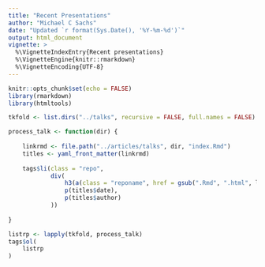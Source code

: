 ```yaml
---
title: "Recent Presentations"
author: "Michael C Sachs"
date: "Updated `r format(Sys.Date(), '%Y-%m-%d')`"
output: html_document
vignette: >
  %\VignetteIndexEntry{Recent presentations}
  %\VignetteEngine{knitr::rmarkdown}
  %\VignetteEncoding{UTF-8}
---
```



<style type="text/css">

#title {
    color: #e9e9e9;
	padding: 0.8em;
    font-family: Open sans, sans-serif;
    background-color: #dc4d38;
	font-size: 32px;
	text-align: center;

	-moz-box-shadow: 0px 0px 5px 1px rgba(0, 0, 0, 0.1);
	-webkit-box-shadow: 0px 0px 5px 1px rgba(0, 0, 0, 0.1);
	box-shadow: 0px 0px 5px 1px rgba(0, 0, 0, 0.1);
	margin-bottom: 20px;
	padding: 0.4em;
	width: 80%;

	display: table;
	position: relative;
	margin: auto;
	margin-top: 20px;
	margin-bottom: 20px;
}


.email {
   	font-size: 26px;
}

.stats {
	color: white;
	padding: 0.4em;
	font-family: Open sans, sans-serif;
	background: #39b1a4;

	font-size: 26px;
	text-align: center;

	-moz-box-shadow: 0px 0px 5px 1px rgba(0, 0, 0, 0.1);
	-webkit-box-shadow: 0px 0px 5px 1px rgba(0, 0, 0, 0.1);
	box-shadow: 0px 0px 5px 1px rgba(0, 0, 0, 0.1);
	margin-bottom: 20px;
	padding: 0.4em;
	width: 65%;

	display: table;
	position: relative;
	margin: auto;
	margin-top: 20px;
	margin-bottom: 20px;
}

ol {
display: block;
list-style-type: none;
-webkit-margin-before: 0em;
-webkit-margin-after: 0em;
-webkit-margin-start: 0px;
-webkit-margin-end: 0px;
-webkit-padding-start: 0px;
}

.repolist {

	max-width: 1096px;
	margin: auto;

}

.repo {
	background: white;
	-moz-box-shadow: 0px 0px 5px 1px rgba(0, 0, 0, 0.1);
	-webkit-box-shadow: 0px 0px 5px 1px rgba(0, 0, 0, 0.1);
	box-shadow: 0px 0px 5px 1px rgba(0, 0, 0, 0.1);
	margin-bottom: 20px;
	padding: 1em;
	width: inherit;

	overflow: hidden;

	position: relative;
	margin-left: 10px;
	margin-right: 10px;
}

.repotitle {
	font-size: 26px;
	text-align: center;

	background: white;
	-moz-box-shadow: 0px 0px 5px 1px rgba(0, 0, 0, 0.1);
	-webkit-box-shadow: 0px 0px 5px 1px rgba(0, 0, 0, 0.1);
	box-shadow: 0px 0px 5px 1px rgba(0, 0, 0, 0.1);
	margin-bottom: 20px;
	padding: 0.4em;
	width: 90%;

	display: table;
	position: relative;
	margin: auto;
	margin-top: 20px;
	margin-bottom: 20px;

}

.reponame {
	font-size: 22px;
	text-align: center;
	color: #006FA3;
}

</style>


```r
knitr::opts_chunk$set(echo = FALSE)
library(rmarkdown)
library(htmltools)

tkfold <- list.dirs("../talks", recursive = FALSE, full.names = FALSE)

process_talk <- function(dir) {
    
    linkrmd <- file.path("../articles/talks", dir, "index.Rmd")
    titles <- yaml_front_matter(linkrmd)
    
    tags$li(class = "repo", 
            div(
                h3(a(class = "reponame", href = gsub(".Rmd", ".html", linkrmd, fixed = TRUE), titles$title)), 
                p(titles$date), 
                p(titles$author)
            ))
    
}

```


```r
listrp <- lapply(tkfold, process_talk)
tags$ol(
    listrp
)
```
